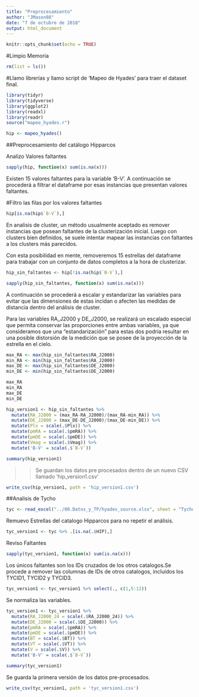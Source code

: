 ```yaml
---
title: "Preprocesamiento"
author: "JMason88"
date: "7 de octubre de 2018"
output: html_document
---
```


```r
knitr::opts_chunk$set(echo = TRUE)
```

#Limpio Memoria

```r
rm(list = ls())

```

#Llamo librerías y llamo script de 'Mapeo de Hyades' para traer el dataset final.

```r
library(tidyr)
library(tidyverse)
library(ggplot2)
library(readxl)
library(readr)
source("mapeo_hyades.r")

hip <- mapeo_hyades()
```

##Preprocesamiento del catálogo Hipparcos

Analizo Valores faltantes

```r

sapply(hip, function(x) sum(is.na(x)))

```

Existen 15 valores faltantes para la variable 'B-V'. A continuación se procederá a filtrar el dataframe por esas instancias que presentan valores faltantes.

#Filtro las filas por los valores faltantes

```r

hip[is.na(hip$`B-V`),]

```

En analisis de cluster, un método usualmente aceptado es remover instancias que posean faltantes de la clusterización inicial. Luego con clusters bien definidos, se suele intentar mapear las instancias con faltantes a los clusters más parecidos.

Con esta posibilidad en mente, removeremos 15 estrellas del dataframe para trabajar con un conjunto de datos completos a la hora de clusterizar.

```r
hip_sin_faltantes <- hip[!is.na(hip$`B-V`),]

sapply(hip_sin_faltantes, function(x) sum(is.na(x)))
```


A continuación se procederá a escalar y estandarizar las variables para evitar que las dimensiones de estas incidan o afecten las medidas de distancia dentro del análisis de cluster.

Para las variables RA_J2000 y DE_J2000, se realizará un escalado especial que permita conservar las proporciones entre ambas variables, ya que consideramos que una "estandarización" para estas dos podría resultar en una posible distorsión de la medición que se posee de la proyección de la estrella en el cielo.

```r
max_RA <- max(hip_sin_faltantes$RA_J2000)
min_RA <- min(hip_sin_faltantes$RA_J2000)
max_DE <- max(hip_sin_faltantes$DE_J2000)
min_DE <- min(hip_sin_faltantes$DE_J2000)

max_RA
min_RA
max_DE
min_DE

```

```r

hip_version1 <- hip_sin_faltantes %>% 
  mutate(RA_J2000 = (max_RA-RA_J2000)/(max_RA-min_RA)) %>%
  mutate(DE_J2000 = (max_DE-DE_J2000)/(max_DE-min_DE)) %>%
  mutate(Plx = scale(.$Plx)) %>%
  mutate(pmRA = scale(.$pmRA)) %>%
  mutate(pmDE = scale(.$pmDE)) %>%
  mutate(Vmag = scale(.$Vmag)) %>%
  mutate('B-V' = scale(.$`B-V`))

summary(hip_version1)
```

>>Se guardan los datos pre procesados dentro de un nuevo CSV llamado 'hip_version1.csv'


```r

write_csv(hip_version1, path = 'hip_version1.csv')

```

##Analisis de Tycho

```r
tyc <- read_excel("../00.Datos_y_TP/hyades_source.xlsx", sheet = "Tycho")

```

Remuevo Estrellas del catalogo Hipparcos para no repetir el análisis.

```r

tyc_version1 <- tyc %>% .[is.na(.$HIP),]

```

Reviso Faltantes

```r

sapply(tyc_version1, function(x) sum(is.na(x)))

```

Los únicos faltantes son los IDs cruzados de los otros catalogos.Se procede a remover las columnas de IDs de otros catalogos, incluídos los TYCID1, TYCID2 y TYCID3.

```r

tyc_version1 <- tyc_version1 %>% select(., c(1,5:12))

```

Se normaliza las variables.

```r

tyc_version1 <- tyc_version1 %>%
  mutate(RA_J2000_24 = scale(.$RA_J2000_24)) %>%
  mutate(DE_J2000 = scale(.$DE_J2000)) %>%
  mutate(pmRA = scale(.$pmRA)) %>%
  mutate(pmDE = scale(.$pmDE)) %>%
  mutate(BT = scale(.$BT)) %>%
  mutate(VT = scale(.$VT)) %>%
  mutate(V = scale(.$V)) %>%
  mutate('B-V' = scale(.$`B-V`))

```

```r
summary(tyc_version1)


```

Se guarda la primera versión de los datos pre-procesados.

```r

write_csv(tyc_version1, path = 'tyc_version1.csv')

```


